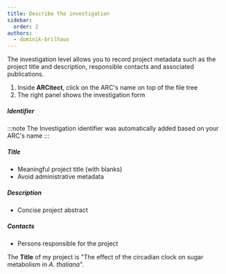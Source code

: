 ```yaml
---
title: Describe the investigation
sidebar:
  order: 2
authors:
  - dominik-brilhaus
---
```



The investigation level allows you to record project metadata such as the project title and description, responsible contacts and associated publications.

<Steps>

1. Inside **ARCitect**, click on the ARC's name on top of the file tree
2. The right panel shows the investigation form

</Steps>


<Card title="Investigation Metadata">

##### Identifier

:::note
The Investigation identifier was automatically added based on your ARC's name
:::

##### Title

- Meaningful project title (with blanks)
- Avoid administrative metadata

##### Description

- Concise project abstract 

##### Contacts

- Persons responsible for the project 

</Card>


<ViolaSays>

The **Title** of my project is "The effect of the circadian clock on sugar metabolism in *A. thaliana*".

</ViolaSays>
